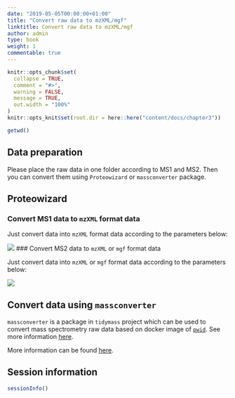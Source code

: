 ```yaml
---
date: "2019-05-05T00:00:00+01:00"
title: "Convert raw data to mzXML/mgf"
linktitle: Convert raw data to mzXML/mgf
author: admin
type: book
weight: 1
commentable: true
---
```



```r
knitr::opts_chunk$set(
  collapse = TRUE,
  comment = "#>",
  warning = FALSE,
  message = TRUE,
  out.width = "100%"
)
knitr::opts_knit$set(root.dir = here::here("content/docs/chapter3"))
```

```r
getwd()
```

## Data preparation

Please place the raw data in one folder according to MS1 and MS2. Then you can convert them using `Proteowizard` or `massconverter` package.

## Proteowizard

### Convert MS1 data to `mzXML` format data

Just convert data into `mzXML` format data according to the parameters below:

![](/docs/chapter3/figures/fig1.png)
### Convert MS2 data to `mzXML` or `mgf` format data

Just convert data into `mzXML` or `mgf` format data according to the parameters below:

![](/docs/chapter3/figures/fig2.png)

## Convert data using `massconverter`

`massconverter` is a package in `tidymass` project which can be used to convert mass spectrometry raw data based on docker image of [`pwid`](https://hub.docker.com/r/chambm/pwiz-skyline-i-agree-to-the-vendor-licenses). See more information [here](https://massconverter.tidymass.org/).

More information can be found [here](https://massconverter.tidymass.org/articles/convert_data).

## Session information

```r
sessionInfo()
```
